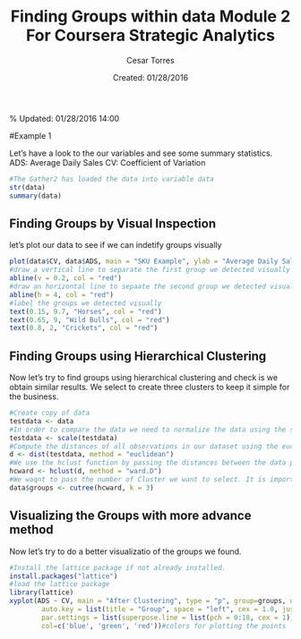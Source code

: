 % Finding Groups within data Module 2 For Coursera Strategic Analytics
% Cesar Torres
% Created: 01/28/2016
% Updated: 01/28/2016 14:00

#Example 1

Let's have a look to the our variables and see some summary statistics.
ADS: Average Daily Sales
CV: Coefficient of Variation

```r
#The Gather2 has loaded the data into variable data
str(data)
summary(data)

```

Finding Groups by Visual Inspection
-----------------------------------

let's plot our data to see if we can indetify groups visually

```r
plot(data$CV, data$ADS, main = "SKU Example", ylab = "Average Daily Sales", xlab = "Coefficient of Variation")
#draw a vertical line to separate the first group we detected visually
abline(v = 0.2, col = "red")
#draw an horizontal line to sepaate the second group we detected visually
abline(h = 4, col = "red")
#label the groups we detected visually
text(0.15, 9.7, "Horses", col = "red")
text(0.65, 9, "Wild Bulls", col = "red")
text(0.8, 2, "Crickets", col = "red")

```

Finding Groups using Hierarchical Clustering
--------------------------------------------
Now let's try to find groups using hierarchical clustering and check is we obtain similar results. We select to create three clusters to keep it simple for the business.

```r
#Create copy of data 
testdata <- data
#In order to compare the data we need to normalize the data using the scale function
testdata <- scale(testdata)
#Compute the distances of all observations in our dataset using the euclidean method.
d <- dist(testdata, method = "euclidean")
#We use the hclust function by passing the distances between the data points using the ward.D method.
hcward <- hclust(d, method = "ward.D")
#We waqnt to pass the number of Cluster we want to select. It is important to limit this number to groups that business can understand.
data$groups <- cutree(hcward, k = 3)
```

Visualizing the Groups with more advance method
-----------------------------------------------

Now let's try to do a better visualizatio of the groups we found.

```r
#Install the lattice package if not already installed.
install.packages("lattice")
#load the lattice package
library(lattice)
xyplot(ADS ~ CV, main = "After Clustering", type = "p", group=groups, data=data, #define the groups to be diffentiated
        auto.key = list(title = "Group", space = "left", cex = 1.0, just = 0.95),#produce the legend
        par.settings = list(superpose.line = list(pch = 0:18, cex = 1)),#pass the display settigns
		col=c('blue', 'green', 'red'))#colors for plotting the points

```